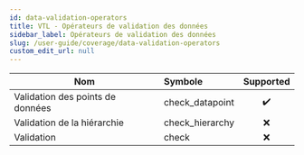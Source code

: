 ```yaml
---
id: data-validation-operators
title: VTL - Opérateurs de validation des données
sidebar_label: Opérateurs de validation des données
slug: /user-guide/coverage/data-validation-operators
custom_edit_url: null
---
```


| Nom                              | Symbole         |     Supported      |
| -------------------------------- | :-------------- | :----------------: |
| Validation des points de données | check_datapoint | :heavy_check_mark: |
| Validation de la hiérarchie      | check_hierarchy |        :x:         |
| Validation                       | check           |        :x:         |
